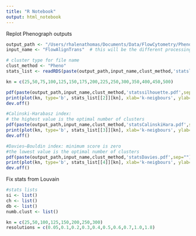 ```yaml
---
title: "R Notebook"
output: html_notebook
---
```


Replot Phenograph outputs


```r
output_path <- "/Users/rhalenathomas/Documents/Data/FlowCytometry/PhenoID/Analysis/9MBO/prepro_outsjan20-9000cells/Figure3/cluster_parameters/Pheno/"
input_name <- "FlowAlignTrans"  # this will be the different processing types

# cluster type for file name
clust_method <- "Pheno"
stats_list <- readRDS(paste(output_path,input_name,clust_method,'statslist.Rds',sep=""))

kn = c(25,50,75,100,125,150,175,200,225,250,300,350,400,450,500)

pdf(paste(output_path,input_name,clust_method,'statssilhouette.pdf',sep=""),width =4, height = 4)
print(plot(kn, type='b', stats_list[[2]][kn], xlab='k-neigbours', ylab='Average Silhouette Scores', frame=TRUE))
dev.off()

#Calinski-Harabasz index: 
# the highest value is the optimal number of clusters
pdf(paste(output_path,input_name,clust_method,'statsCalinskiHara.pdf',sep=""),width =4, height = 4)
print(plot(kn, type='b', stats_list[[3]][kn], xlab='k-neigbours', ylab='Calinski-Harabasz index', frame=TRUE))
dev.off()

#Davies–Bouldin index: minimum score is zero
#the lowest value is the optimal number of clusters
pdf(paste(output_path,input_name,clust_method,'statsDavies.pdf',sep=""),width =4, height = 4)
print(plot(kn, type='b', stats_list[[4]][kn], xlab='k-neigbours', ylab='Davies–Bouldin index', frame=TRUE))
dev.off()


```



Fix stats from Louvain

```r


#stats lists
si <- list()
ch <- list()
db <- list()
numb.clust <- list()

kn = c(25,50,100,125,150,200,250,300)
resolutions = c(0.05,0.1,0.2,0.3,0.4,0.5,0.6,0.7,1.0,1.8)


```

